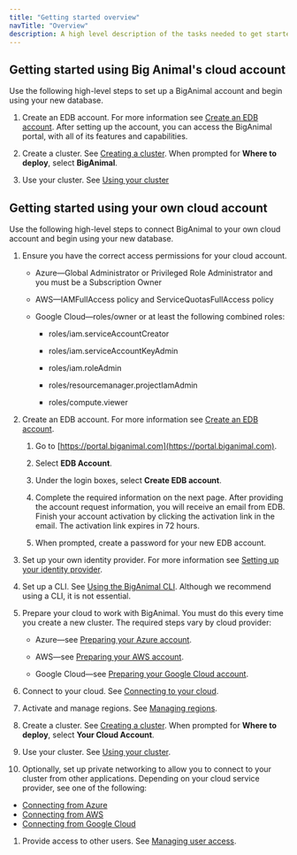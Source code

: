 ```yaml
---
title: "Getting started overview"
navTitle: "Overview"
description: A high level description of the tasks needed to get started with BigAnimal 
---
```



## Getting started using Big Animal's cloud account 

Use the following high-level steps to set up a BigAnimal account and begin using your new database.

1. Create an EDB account. For more information see [Create an EDB account](https://www.enterprisedb.com/docs/biganimal/latest/free_trial/detail/create_an_account/). After setting up the account, you can access the BigAnimal portal, with all of its features and capabilities. 

1. Create a cluster. See [Creating a cluster](https://www.enterprisedb.com/docs/biganimal/latest/getting_started/creating_a_cluster/). When prompted for **Where to deploy**, select **BigAnimal**.

1. Use your cluster. See [Using your cluster](https://www.enterprisedb.com/docs/biganimal/latest/using_cluster/)

## Getting started using your own cloud account

Use the following high-level steps to connect BigAnimal to your own cloud account and begin using your new database. 

1. Ensure you have the correct access permissions for your cloud account. 
    - Azure&mdash;Global Administrator or Privileged Role Administrator and you must be a Subscription Owner

    - AWS&mdash;IAMFullAccess policy and ServiceQuotasFullAccess policy

    - Google Cloud&mdash;roles/owner or at least the following combined roles:

        - roles/iam.serviceAccountCreator

        - roles/iam.serviceAccountKeyAdmin

        - roles/iam.roleAdmin

        - roles/resourcemanager.projectIamAdmin
        
        - roles/compute.viewer

1. Create an EDB account. For more information see [Create an EDB account](https://www.enterprisedb.com/docs/biganimal/latest/free_trial/detail/create_an_account/).

    1. Go to [https://portal.biganimal.com](https://portal.biganimal.com).

    1. Select **EDB Account**.

    1. Under the login boxes, select **Create EDB account**. 

    1. Complete the required information on the next page.
        After providing the account request information, you will receive an email from EDB. Finish your account activation by clicking the activation link in the email. The activation link expires in 72 hours.

    1. When prompted, create a password for your new EDB account. 
    
  
1. Set up your own identity provider. For more information see [Setting up your identity provider](https://www.enterprisedb.com/docs/biganimal/latest/getting_started/identity_provider/).
    
1. Set up a CLI. See [Using the BigAnimal CLI](https://www.enterprisedb.com/docs/biganimal/latest/reference/cli/). 
   Although we recommend using a CLI, it is not essential.

1. Prepare your cloud to work with BigAnimal. You must do this every time you create a new cluster. The required steps vary by cloud provider:
    - Azure&mdash;see [Preparing your Azure account](https://www.enterprisedb.com/docs/biganimal/latest/getting_started/preparing_cloud_account/01_preparing_azure/).

    - AWS&mdash;see [Preparing your AWS account](https://www.enterprisedb.com/docs/biganimal/latest/getting_started/preparing_cloud_account/02_preparing_aws/).

    - Google Cloud&mdash;see [Preparing your Google Cloud account](https://www.enterprisedb.com/docs/biganimal/latest/getting_started/preparing_cloud_account/preparing_gcp/).

1. Connect to your cloud. See [Connecting to your cloud](https://www.enterprisedb.com/docs/biganimal/latest/getting_started/02_connecting_to_your_cloud/).

1. Activate and manage regions. See [Managing regions](https://www.enterprisedb.com/docs/biganimal/latest/getting_started/activating_regions/). 

1. Create a cluster. See [Creating a cluster](https://www.enterprisedb.com/docs/biganimal/latest/getting_started/creating_a_cluster/). When prompted for **Where to deploy**, select **Your Cloud Account**.

1. Use your cluster. See [Using your cluster](https://www.enterprisedb.com/docs/biganimal/latest/using_cluster/).

1. Optionally, set up private networking to allow you to connect to your cluster from other applications. Depending on your cloud service provider, see one of the following:

- [Connecting from Azure](https://www.enterprisedb.com/docs/biganimal/latest/using_cluster/02_connecting_your_cluster/01_connecting_from_azure/)
- [Connecting from AWS](https://www.enterprisedb.com/docs/biganimal/latest/using_cluster/02_connecting_your_cluster/02_connecting_from_aws/)
- [Connecting from Google Cloud](https://www.enterprisedb.com/docs/biganimal/latest/using_cluster/02_connecting_your_cluster/connecting_from_gcp/)

1. Provide access to other users. See [Managing user access](https://www.enterprisedb.com/docs/biganimal/latest/administering_cluster/01_portal_access/).






